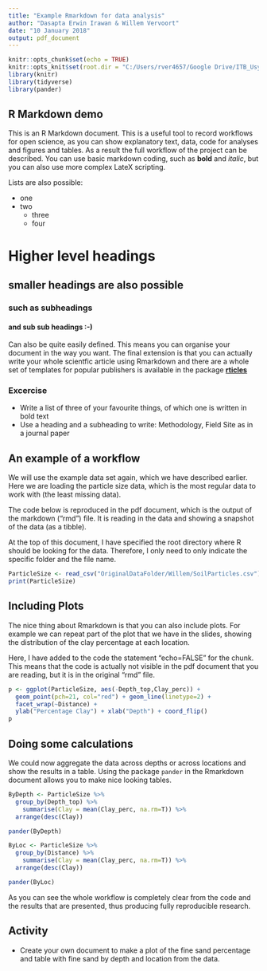 ```yaml
---
title: "Example Rmarkdown for data analysis"
author: "Dasapta Erwin Irawan & Willem Vervoort"
date: "10 January 2018"
output: pdf_document
---
```


```r
knitr::opts_chunk$set(echo = TRUE)
knitr::opts_knit$set(root.dir = "C:/Users/rver4657/Google Drive/ITB_Usyd_Project2017/workshop_opendata")
library(knitr)
library(tidyverse)
library(pander)
```

## R Markdown demo

This is an R Markdown document. This is a useful tool to record workflows for open science, as you can show explanatory text, data, code for analyses and figures and tables. As a result the full workflow of the project can be described. You can use basic markdown coding, such as **bold** and *italic*, but you can also use more complex LateX scripting.

Lists are also possible:

* one  
* two  
    + three  
    + four  

# Higher level headings  
## smaller headings are also possible  
### such as subheadings  
#### and sub sub headings :-)  
Can also be quite easily defined. This means you can organise your document in the way you want. The final extension is that you can actually write your whole scientfic article using Rmarkdown and there are a whole set of templates for popular publishers is available in the package [**rticles**](https://github.com/rstudio/rticles)  

### Excercise

* Write a list of three of your favourite things, of which one is written in bold text  
* Use a heading and a subheading to write: Methodology, Field Site as in a journal paper 

## An example of a workflow

We will use the example data set again, which we have described earlier.
Here we are loading the particle size data, which is the most regular data to work with (the least missing data).

The code below is reproduced in the pdf document, which is the output of the markdown ("rmd") file. It is reading in the data and showing a snapshot of the data (as a tibble).

At the top of this document, I have specified the root directory where R should be looking for the data. Therefore, I only need to only indicate the specific folder and the file name.

```r
ParticleSize <- read_csv("OriginalDataFolder/Willem/SoilParticles.csv")
print(ParticleSize)
```

## Including Plots

The nice thing about Rmarkdown is that you can also include plots. For example we can repeat part of the plot that we have in the slides, showing the distribution of the clay percentage at each location.

Here, I have added to the code the statement "echo=FALSE" for the chunk. This means that the code is actually not visible in the pdf document that you are reading, but it is in the original "rmd" file.

```r
p <- ggplot(ParticleSize, aes(-Depth_top,Clay_perc)) +
  geom_point(pch=21, col="red") + geom_line(linetype=2) +
  facet_wrap(~Distance) +
  ylab("Percentage Clay") + xlab("Depth") + coord_flip()
p
```

## Doing some calculations  
We could now aggregate the data across depths or across locations and show the results in a table. Using the package `pander` in the Rmarkdown document allows you to make nice looking tables.

```r
ByDepth <- ParticleSize %>%
  group_by(Depth_top) %>% 
    summarise(Clay = mean(Clay_perc, na.rm=T)) %>% 
  arrange(desc(Clay))

pander(ByDepth)

ByLoc <- ParticleSize %>%
  group_by(Distance) %>% 
    summarise(Clay = mean(Clay_perc, na.rm=T)) %>% 
  arrange(desc(Clay))

pander(ByLoc)
```

As you can see the whole workflow is completely clear from the code and the results that are presented, thus producing fully reproducible research.

## Activity  

* Create your own document to make a plot of the fine sand percentage and table with fine sand by depth and location from the data.